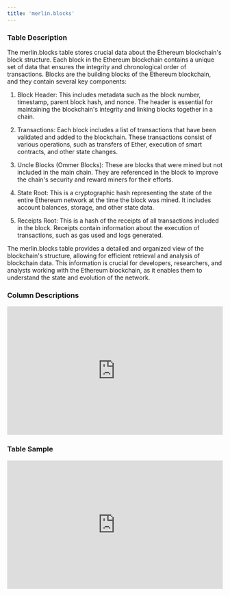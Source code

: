 ```yaml
---
title: 'merlin.blocks'
---
```


### Table Description
The merlin.blocks table stores crucial data about the Ethereum blockchain's block structure. Each block in the Ethereum blockchain contains a unique set of data that ensures the integrity and chronological order of transactions. Blocks are the building blocks of the Ethereum blockchain, and they contain several key components:

1. Block Header: This includes metadata such as the block number, timestamp, parent block hash, and nonce. The header is essential for maintaining the blockchain's integrity and linking blocks together in a chain.

2. Transactions: Each block includes a list of transactions that have been validated and added to the blockchain. These transactions consist of various operations, such as transfers of Ether, execution of smart contracts, and other state changes.

3. Uncle Blocks (Ommer Blocks): These are blocks that were mined but not included in the main chain. They are referenced in the block to improve the chain's security and reward miners for their efforts.

4. State Root: This is a cryptographic hash representing the state of the entire Ethereum network at the time the block was mined. It includes account balances, storage, and other state data.

5. Receipts Root: This is a hash of the receipts of all transactions included in the block. Receipts contain information about the execution of transactions, such as gas used and logs generated.

The merlin.blocks table provides a detailed and organized view of the blockchain's structure, allowing for efficient retrieval and analysis of blockchain data. This information is crucial for developers, researchers, and analysts working with the Ethereum blockchain, as it enables them to understand the state and evolution of the network.

### Column Descriptions

<div>
    <iframe
        src="http://127.0.0.1:3000/columns/merlin.blocks"
        width="100%"
        height="300px"
        frameBorder="0"
        scrolling="no"
    ></iframe>
</div>

### Table Sample

<div>
    <iframe
        src="http://127.0.0.1:3000/data/merlin.blocks"
        width="100%"
        height="300px"
        frameBorder="0"
        scrolling="no"
    ></iframe>
</div>